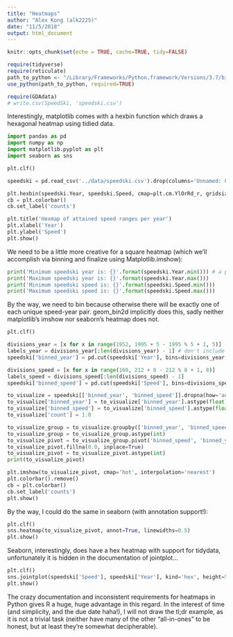 ```yaml
---
title: "Heatmaps"
author: "Alex Kong (alk2225)"
date: "11/5/2018"
output: html_document
---
```


```r
knitr::opts_chunk$set(echo = TRUE, cache=TRUE, tidy=FALSE)
```

```r
require(tidyverse)
require(reticulate)
path_to_python <- "/Library/Frameworks/Python.framework/Versions/3.7/bin/python3"
use_python(path_to_python, required=TRUE)
```

```r
require(GDAdata)
# write.csv(SpeedSki, 'speedski.csv')
```

Interestingly, matplotlib comes with a hexbin function which draws a hexagonal heatmap using tidied data.

```python
import pandas as pd
import numpy as np
import matplotlib.pyplot as plt
import seaborn as sns

plt.clf()

speedski = pd.read_csv('../data/speedski.csv').drop(columns='Unnamed: 0')

plt.hexbin(speedski.Year, speedski.Speed, cmap=plt.cm.YlOrRd_r, gridsize=10)
cb = plt.colorbar()
cb.set_label('counts')

plt.title('Hexmap of attained speed ranges per year')
plt.xlabel('Year')
plt.ylabel('Speed')
plt.show()
```

We need to be a little more creative for a square heatmap (which we'll accomplish via binning and finalize using Matplotlib.imshow):

```python
print('Minimum speedski year is: {}'.format(speedski.Year.min())) # a pretty hacky way to see what we'll be working with
print('Maximum speedski year is: {}'.format(speedski.Year.max()))
print('Minimum speedski speed is: {}'.format(speedski.Speed.min()))
print('Maximum speedski speed is: {}'.format(speedski.Speed.max()))
```

By the way, we need to bin because otherwise there will be exactly one of each unique speed-year pair. geom_bin2d implicitly does this, sadly neither matplotlib's imshow nor seaborn's heatmap does not.

```python
plt.clf()

divisions_year = [x for x in range(1952, 1995 + 5 - 1995 % 5 + 1, 5)]
labels_year = divisions_year[:len(divisions_year) - 1] # don't include the last year as that is just the cutoff for the last bin
speedski['binned_year'] = pd.cut(speedski['Year'], bins=divisions_year, labels=labels_year)

divisions_speed = [x for x in range(160, 212 + 8 - 212 % 8 + 1, 8)]
labels_speed = divisions_speed[:len(divisions_speed) - 1]
speedski['binned_speed'] = pd.cut(speedski['Speed'], bins=divisions_speed, labels=labels_speed)

to_visualize = speedski[['binned_year', 'binned_speed']].dropna(how='any')
to_visualize['binned_year'] = to_visualize['binned_year'].astype(float)
to_visualize['binned_speed'] = to_visualize['binned_speed'].astype(float)
to_visualize['count'] = 1.0

to_visualize_group = to_visualize.groupby(['binned_year', 'binned_speed']).sum().reset_index()
to_visualize_group = to_visualize_group.astype(int)
to_visualize_pivot = to_visualize_group.pivot('binned_speed', 'binned_year', 'count')
to_visualize_pivot.fillna(0.0, inplace=True)
to_visualize_pivot = to_visualize_pivot.astype(int)
print(to_visualize_pivot)

plt.imshow(to_visualize_pivot, cmap='hot', interpolation='nearest')
plt.colorbar().remove()
cb = plt.colorbar()
cb.set_label('counts')
plt.show()
```

By the way, I could do the same in seaborn (with annotation support!):

```python
plt.clf()
sns.heatmap(to_visualize_pivot, annot=True, linewidths=0.5)
plt.show()
```

Seaborn, interestingly, does have a hex heatmap with support for tidydata, unfortunately it is hidden in the documentation of jointplot...

```python
plt.clf()
sns.jointplot(speedski['Speed'], speedski['Year'], kind='hex', height=5, color='#FF0000')
plt.show()
```

The crazy documentation and inconsistent requirements for heatmaps in Python gives R a huge, huge advantage in this regard. In the interest of time (and simplicity, and the due date haha!), I will not draw the tl;dr example, as it is not a trivial task (neither have many of the other "all-in-ones" to be honest, but at least they're somewhat decipherable).